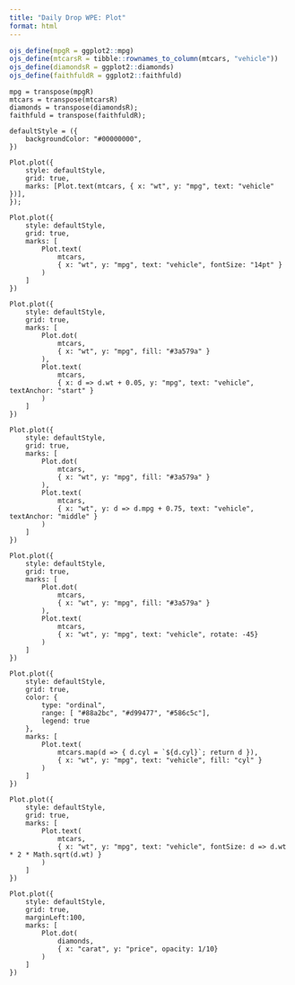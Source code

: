 ```yaml
---
title: "Daily Drop WPE: Plot"
format: html
---
```

```r
ojs_define(mpgR = ggplot2::mpg)
ojs_define(mtcarsR = tibble::rownames_to_column(mtcars, "vehicle"))
ojs_define(diamondsR = ggplot2::diamonds)
ojs_define(faithfuldR = ggplot2::faithfuld)
```

```ojs
mpg = transpose(mpgR)
mtcars = transpose(mtcarsR)
diamonds = transpose(diamondsR);
faithfuld = transpose(faithfuldR);

defaultStyle = ({
	backgroundColor: "#00000000",
})
```

```ojs
Plot.plot({
	style: defaultStyle,
	grid: true,
	marks: [Plot.text(mtcars, { x: "wt", y: "mpg", text: "vehicle" })],
});
```

```ojs
Plot.plot({
	style: defaultStyle,
	grid: true,
	marks: [
		Plot.text(
			mtcars,
			{ x: "wt", y: "mpg", text: "vehicle", fontSize: "14pt" }
		)
	]
})
```

```ojs
Plot.plot({
	style: defaultStyle,
	grid: true,
	marks: [
		Plot.dot(
			mtcars,
			{ x: "wt", y: "mpg", fill: "#3a579a" }
		),
		Plot.text(
			mtcars,
			{ x: d => d.wt + 0.05, y: "mpg", text: "vehicle", textAnchor: "start" }
		)
	]
})
```

```ojs
Plot.plot({
	style: defaultStyle,
	grid: true,
	marks: [
		Plot.dot(
			mtcars,
			{ x: "wt", y: "mpg", fill: "#3a579a" }
		),
		Plot.text(
			mtcars,
			{ x: "wt", y: d => d.mpg + 0.75, text: "vehicle", textAnchor: "middle" }
		)
	]
})
```

```ojs
Plot.plot({
	style: defaultStyle,
	grid: true,
	marks: [
		Plot.dot(
			mtcars,
			{ x: "wt", y: "mpg", fill: "#3a579a" }
		),
		Plot.text(
			mtcars,
			{ x: "wt", y: "mpg", text: "vehicle", rotate: -45}
		)
	]
})
```

```ojs
Plot.plot({
	style: defaultStyle,
	grid: true,
	color: {
		type: "ordinal",
		range: [ "#88a2bc", "#d99477", "#586c5c"],
		legend: true
	},
	marks: [
		Plot.text(
			mtcars.map(d => { d.cyl = `${d.cyl}`; return d }),
			{ x: "wt", y: "mpg", text: "vehicle", fill: "cyl" }
		)
	]
})
```

```ojs
Plot.plot({
	style: defaultStyle,
	grid: true,
	marks: [
		Plot.text(
			mtcars,
			{ x: "wt", y: "mpg", text: "vehicle", fontSize: d => d.wt * 2 * Math.sqrt(d.wt) }
		)
	]
})
```

```ojs
Plot.plot({
	style: defaultStyle,
	grid: true,
	marginLeft:100,
	marks: [
		Plot.dot(
			diamonds,
			{ x: "carat", y: "price", opacity: 1/10}
		)
	]
})
```

<div id="manual-01"></div>

<div id="manual-02"></div>

<div id="manual-03"></div>

<div id="manual-04"></div>

<script type="module">
import * as Plot from "https://cdn.jsdelivr.net/npm/@observablehq/plot@latest/+esm";
import * as d3 from "https://cdn.jsdelivr.net/npm/d3@latest/+esm";

const mtcars = await d3.csv("./mtcars.csv", d3.autoType);
const mpg = await d3.csv("./mpg.csv", d3.autoType);
const faithfuld = await d3.csv("./faithfuld.csv", d3.autoType);

const manual01 = document.getElementById("manual-01")
const manual02 = document.getElementById("manual-02")
const manual03 = document.getElementById("manual-03")
const manual04 = document.getElementById("manual-04")

const defaultStyle = {
	backgroundColor: "#00000000",
}

manual01.replaceChildren(
	Plot.plot({
		style: defaultStyle,
		y: {
			grid: true,
		}, 
		marks: [
			Plot.auto(mpg, { x: "class", y: { reduce: "count" }, mark: "bar" })
		]
	})
)

manual02.replaceChildren(
	Plot.plot({
		style: defaultStyle,
		y: {
			grid: true,
		},
		marks: [
			Plot.auto(mpg, { y: "class", x: { reduce: "count" }, mark: "bar" })
		]
	})
)

manual03.replaceChildren(
	Plot.plot({
		style: defaultStyle,
		color: {
			legend: true
		},
		y: {
			grid: true,
		},
		marks: [
			Plot.auto(mpg, { x: "class", y: { reduce: "count" }, color: "drv", mark: "bar" })
		]
	})
)

manual04.replaceChildren(
	Plot.plot({
		style: defaultStyle,
		marks: [
			Plot.raster(
				faithfuld,
				{ x: "waiting", y: "eruptions", fill: "density", interpolate: "nearest"}
			)
		]
  })
)
</script>